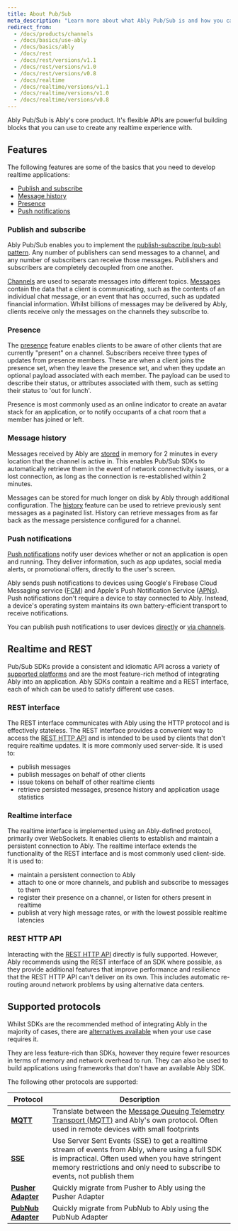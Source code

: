 ```yaml
---
title: About Pub/Sub
meta_description: "Learn more about what Ably Pub/Sub is and how you can use it to build powerful realtime applications."
redirect_from:
  - /docs/products/channels
  - /docs/basics/use-ably
  - /docs/basics/ably
  - /docs/rest
  - /docs/rest/versions/v1.1
  - /docs/rest/versions/v1.0
  - /docs/rest/versions/v0.8
  - /docs/realtime
  - /docs/realtime/versions/v1.1
  - /docs/realtime/versions/v1.0
  - /docs/realtime/versions/v0.8
---
```


Ably Pub/Sub is Ably's core product. It's flexible APIs are powerful building blocks that you can use to create any realtime experience with.

## Features

The following features are some of the basics that you need to develop realtime applications:

* [Publish and subscribe](#pub-sub)
* [Message history](#history)
* [Presence](#presence)
* [Push notifications](#push)

### Publish and subscribe <a id="pub-sub"/>

Ably Pub/Sub enables you to implement the [publish-subscribe (pub-sub) pattern](/docs/pub-sub). Any number of publishers can send messages to a channel, and any number of subscribers can receive those messages. Publishers and subscribers are completely decoupled from one another.

[Channels](/docs/channels) are used to separate messages into different topics. [Messages](/docs/messages) contain the data that a client is communicating, such as the contents of an individual chat message, or an event that has occurred, such as updated financial information. Whilst billions of messages may be delivered by Ably, clients receive only the messages on the channels they subscribe to.

### Presence <a id="presence"/>

The [presence](/docs/presence-occupancy) feature enables clients to be aware of other clients that are currently "present" on a channel. Subscribers receive three types of updates from presence members. These are when a client joins the presence set, when they leave the presence set, and when they update an optional payload associated with each member. The payload can be used to describe their status, or attributes associated with them, such as setting their status to 'out for lunch'.

Presence is most commonly used as an online indicator to create an avatar stack for an application, or to notify occupants of a chat room that a member has joined or left.

### Message history <a id="history"/>

Messages received by Ably are [stored](/docs/storage-history/storage) in memory for 2 minutes in every location that the channel is active in. This enables Pub/Sub SDKs to automatically retrieve them in the event of network connectivity issues, or a lost connection, as long as the connection is re-established within 2 minutes.

Messages can be stored for much longer on disk by Ably through additional configuration. The [history](/docs/storage-history/history) feature can be used to retrieve previously sent messages as a paginated list. History can retrieve messages from as far back as the message persistence configured for a channel.

### Push notifications <a id="push"/>

[Push notifications](/docs/push) notify user devices whether or not an application is open and running. They deliver information, such as app updates, social media alerts, or promotional offers, directly to the user's screen.

Ably sends push notifications to devices using Google's Firebase Cloud Messaging service ([FCM](https://firebase.google.com/docs/cloud-messaging)) and Apple's Push Notification Service ([APNs](https://developer.apple.com/notifications/)). Push notifications don't require a device to stay connected to Ably. Instead, a device's operating system maintains its own battery-efficient transport to receive notifications.

You can publish push notifications to user devices [directly](/docs/push/publish/#direct-publishing) or [via channels](/docs/push/publish/#via-channels).

## Realtime and REST <a id="realtime"/>

Pub/Sub SDKs provide a consistent and idiomatic API across a variety of [supported platforms](/docs/sdks) and are the most feature-rich method of integrating Ably into an application. Ably SDKs contain a realtime and a REST interface, each of which can be used to satisfy different use cases.

### REST interface <a id="rest"/>

The REST interface communicates with Ably using the HTTP protocol and is effectively stateless. The REST interface provides a convenient way to access the [REST HTTP API](#rest-api) and is intended to be used by clients that don't require realtime updates. It is more commonly used server-side. It is used to:

* publish messages
* publish messages on behalf of other clients
* issue tokens on behalf of other realtime clients
* retrieve persisted messages, presence history and application usage statistics


### Realtime interface <a id="realtime"/>

The realtime interface is implemented using an Ably-defined protocol, primarily over WebSockets. It enables clients to establish and maintain a persistent connection to Ably. The realtime interface extends the functionality of the REST interface and is most commonly used client-side. It is used to:

* maintain a persistent connection to Ably
* attach to one or more channels, and publish and subscribe to messages to them
* register their presence on a channel, or listen for others present in realtime
* publish at very high message rates, or with the lowest possible realtime latencies

### REST HTTP API <a id="rest-api"/>

Interacting with the [REST HTTP API](/docs/api/rest-api) directly is fully supported. However, Ably recommends using the REST interface of an SDK where possible, as they provide additional features that improve performance and resilience that the REST HTTP API can't deliver on its own. This includes automatic re-routing around network problems by using alternative data centers.

## Supported protocols <a id="protocol-adapters"/>

Whilst SDKs are the recommended method of integrating Ably in the majority of cases, there are [alternatives available](/docs/protocols) when your use case requires it.

They are less feature-rich than SDKs, however they require fewer resources in terms of memory and network overhead to run. They can also be used to build applications using frameworks that don't have an available Ably SDK.

The following other protocols are supported:

| Protocol | Description |
|----------|-------------|
| **[MQTT](/docs/protocols/mqtt)** | Translate between the [Message Queuing Telemetry Transport (MQTT)](https://mqtt.org) and Ably's own protocol. Often used in remote devices with small footprints |
| **[SSE](/docs/protocols/sse)** | Use Server Sent Events (SSE) to get a realtime stream of events from Ably, where using a full SDK is impractical. Often used when you have stringent memory restrictions and only need to subscribe to events, not publish them |
| **[Pusher Adapter](/docs/protocols/pusher)** | Quickly migrate from Pusher to Ably using the Pusher Adapter |
| **[PubNub Adapter](/docs/protocols/pubnub)** | Quickly migrate from PubNub to Ably using the PubNub Adapter |
